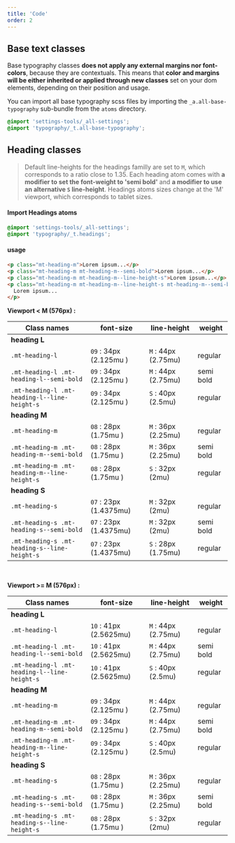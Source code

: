 ```yaml
---
title: 'Code'
order: 2
---
```


## Base text classes

Base typography classes **does not apply any external margins nor font-colors**, because they are contextuals. This means that **color and margins will be either inherited or applied through new classes** set on your dom elements, depending on their position and usage.

You can import all base typography scss files by importing the `_a.all-base-typography` sub-bundle from the `atoms` directory.

```css
@import 'settings-tools/_all-settings';
@import 'typography/_t.all-base-typography';
```

## Heading classes

> Default line-heights for the headings familly are set to `M`, which corresponds to a ratio close to 1.35.
> Each heading atom comes with **a modifier to set the font-weight to 'semi bold'** and **a modifier to use an alternative `S` line-height**.
> Headings atoms sizes change at the 'M' viewport, which corresponds to tablet sizes.

#### Import Headings atoms

```css
@import 'settings-tools/_all-settings';
@import 'typography/_t.headings';
```

#### usage

```html
<p class="mt-heading-m">Lorem ipsum...</p>
<p class="mt-heading-m mt-heading-m--semi-bold">Lorem ipsum...</p>
<p class="mt-heading-m mt-heading-m--line-height-s">Lorem ipsum...</p>
<p class="mt-heading-m mt-heading-m--line-height-s mt-heading-m--semi-bold">
  Lorem ipsum...
</p>
```

<Preview path="typographyHeading-variations" />

**Viewport < M (576px) :**

| Class names                                  | font-size              | line-height         | weight    |
| -------------------------------------------- | ---------------------- | ------------------- | --------- |
| **heading L**                                |
| `.mt-heading-l`                              | `09` : 34px (2.125mu ) | `M` : 44px (2.75mu) | regular   |
| `.mt-heading-l .mt-heading-l--semi-bold`     | `09` : 34px (2.125mu ) | `M` : 44px (2.75mu) | semi bold |
| `.mt-heading-l .mt-heading-l--line-height-s` | `09` : 34px (2.125mu ) | `S` : 40px (2.5mu)  | regular   |
| **heading M**                                |
| `.mt-heading-m`                              | `08` : 28px (1.75mu )  | `M` : 36px (2.25mu) | regular   |
| `.mt-heading-m .mt-heading-m--semi-bold`     | `08` : 28px (1.75mu )  | `M` : 36px (2.25mu) | semi bold |
| `.mt-heading-m .mt-heading-m--line-height-s` | `08` : 28px (1.75mu )  | `S` : 32px (2mu)    | regular   |
| **heading S**                                |
| `.mt-heading-s`                              | `07` : 23px (1.4375mu) | `M` : 32px (2mu)    | regular   |
| `.mt-heading-s .mt-heading-s--semi-bold`     | `07` : 23px (1.4375mu) | `M` : 32px (2mu)    | semi bold |
| `.mt-heading-s .mt-heading-s--line-height-s` | `07` : 23px (1.4375mu) | `S` : 28px (1.75mu) | regular   |

<br />

**Viewport >= M (576px) :**

| Class names                                  | font-size              | line-height         | weight    |
| -------------------------------------------- | ---------------------- | ------------------- | --------- |
| **heading L**                                |
| `.mt-heading-l`                              | `10` : 41px (2.5625mu) | `M` : 44px (2.75mu) | regular   |
| `.mt-heading-l .mt-heading-l--semi-bold`     | `10` : 41px (2.5625mu) | `M` : 44px (2.75mu) | semi bold |
| `.mt-heading-l .mt-heading-l--line-height-s` | `10` : 41px (2.5625mu) | `S` : 40px (2.5mu)  | regular   |
| **heading M**                                |
| `.mt-heading-m`                              | `09` : 34px (2.125mu ) | `M` : 44px (2.75mu) | regular   |
| `.mt-heading-m .mt-heading-m--semi-bold`     | `09` : 34px (2.125mu ) | `M` : 44px (2.75mu) | semi bold |
| `.mt-heading-m .mt-heading-m--line-height-s` | `09` : 34px (2.125mu ) | `S` : 40px (2.5mu)  | regular   |
| **heading S**                                |
| `.mt-heading-s`                              | `08` : 28px (1.75mu )  | `M` : 36px (2.25mu) | regular   |
| `.mt-heading-s .mt-heading-s--semi-bold`     | `08` : 28px (1.75mu )  | `M` : 36px (2.25mu) | semi bold |
| `.mt-heading-s .mt-heading-s--line-height-s` | `08` : 28px (1.75mu )  | `S` : 32px (2mu)    | regular   |
